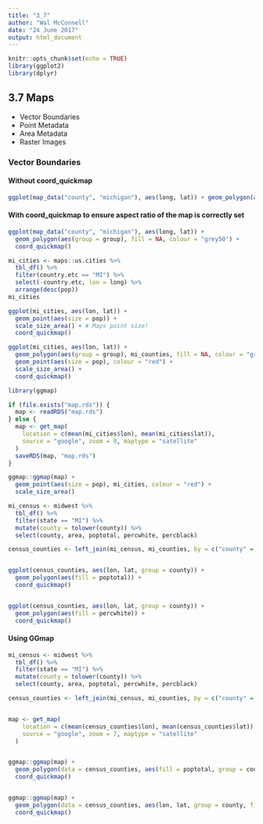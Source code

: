 ```yaml
---
title: "3_7"
author: "Wal McConnell"
date: "24 June 2017"
output: html_document
---
```


```r
knitr::opts_chunk$set(echo = TRUE)
library(ggplot2)
library(dplyr)
```

## 3.7 Maps

* Vector Boundaries
* Point Metadata
* Area Metadata
* Raster Images



### Vector Boundaries

#### Without coord_quickmap

```r
ggplot(map_data("county", "michigan"), aes(long, lat)) + geom_polygon(aes(group = group), fill = NA, colour = "grey50")
```

#### With coord_quickmap to ensure aspect ratio of the map is correctly set
```r
ggplot(map_data("county", "michigan"), aes(long, lat)) +
  geom_polygon(aes(group = group), fill = NA, colour = "grey50") +
  coord_quickmap()

```

```r
mi_cities <- maps::us.cities %>%
  tbl_df() %>%
  filter(country.etc == "MI") %>%
  select(-country.etc, lon = long) %>%
  arrange(desc(pop))
mi_cities

ggplot(mi_cities, aes(lon, lat)) +
  geom_point(aes(size = pop)) +
  scale_size_area() + # Maps point size!
  coord_quickmap()

ggplot(mi_cities, aes(lon, lat)) +
  geom_polygon(aes(group = group), mi_counties, fill = NA, colour = "grey50") +
  geom_point(aes(size = pop), colour = "red") +
  scale_size_area() +
  coord_quickmap()

```

```r
library(ggmap)

if (file.exists("map.rds")) {
  map <- readRDS("map.rds")
} else {
  map <- get_map(
    location = c(mean(mi_cities$lon), mean(mi_cities$lat)),
    source = "google", zoom = 8, maptype = "satellite"
  )
  saveRDS(map, "map.rds")
}

ggmap::ggmap(map) +
  geom_point(aes(size = pop), mi_cities, colour = "red") +
  scale_size_area()

```




``` r
mi_census <- midwest %>%
  tbl_df() %>%
  filter(state == "MI") %>%
  mutate(county = tolower(county)) %>%
  select(county, area, poptotal, percwhite, percblack)

census_counties <- left_join(mi_census, mi_counties, by = c("county" = "id"))


ggplot(census_counties, aes(lon, lat, group = county)) +
  geom_polygon(aes(fill = poptotal)) +
  coord_quickmap()


ggplot(census_counties, aes(lon, lat, group = county)) +
  geom_polygon(aes(fill = percwhite)) +
  coord_quickmap()

```


#### Using GGmap
``` r
mi_census <- midwest %>%
  tbl_df() %>%
  filter(state == "MI") %>%
  mutate(county = tolower(county)) %>%
  select(county, area, poptotal, percwhite, percblack)

census_counties <- left_join(mi_census, mi_counties, by = c("county" = "id"))


map <- get_map(
    location = c(mean(census_counties$lon), mean(census_counties$lat)),
    source = "google", zoom = 7, maptype = "satellite"
  )


ggmap::ggmap(map) +
  geom_polygon(data = census_counties, aes(fill = poptotal, group = county)) +
  coord_quickmap()


ggmap::ggmap(map) +
  geom_polygon(data = census_counties, aes(lon, lat, group = county, fill = percwhite)) +
  coord_quickmap()

```